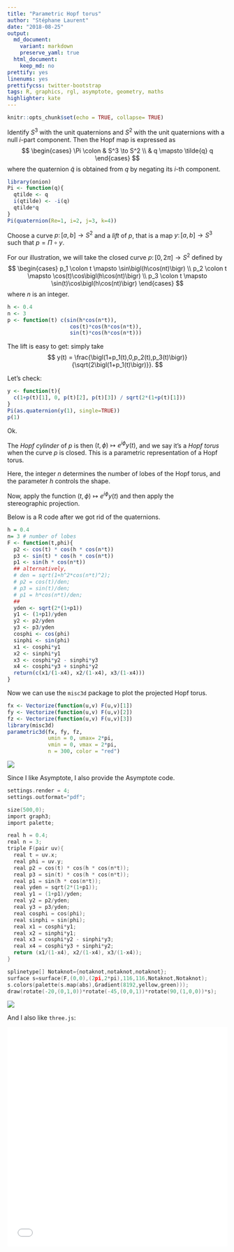 ```yaml
---
title: "Parametric Hopf torus"
author: "Stéphane Laurent"
date: "2018-08-25"
output:
  md_document:
    variant: markdown
    preserve_yaml: true
  html_document:
    keep_md: no
prettify: yes
linenums: yes
prettifycss: twitter-bootstrap
tags: R, graphics, rgl, asymptote, geometry, maths
highlighter: kate
---
```



```r
knitr::opts_chunk$set(echo = TRUE, collapse= TRUE)
```

Identify $S^3$ with the unit quaternions and $S^2$ with the unit quaternions 
with a null $i$-part component. 
Then the Hopf map is expressed as 
$$
\begin{cases} \Pi \colon & S^3  \to S^2 \\ 
& q  \mapsto \tilde{q} q \end{cases}
$$
where the quaternion $\tilde{q}$ is obtained from $q$ by negating its $i$-th 
component.

```r
library(onion)
Pi <- function(q){
  qtilde <- q
  i(qtilde) <- -i(q)
  qtilde*q
}
Pi(quaternion(Re=1, i=2, j=3, k=4))
```


Choose a curve $p \colon [a,b] \to S^2$ and a *lift* of $p$, that is a map 
$y \colon [a,b] \to S^3$ such that $p = \Pi \circ y$.

For our illustration, we will take the closed curve 
$p \colon [0,2\pi] \to S^2$ defined by
$$
\begin{cases}
p_1 \colon t \mapsto \sin\bigl(h\cos(nt)\bigr) \\
p_2 \colon t \mapsto \cos(t)\cos\bigl(h\cos(nt)\bigr) \\
p_3 \colon t \mapsto \sin(t)\cos\bigl(h\cos(nt)\bigr)
\end{cases}
$$
where $n$ is an integer.

```r
h <- 0.4
n <- 3
p <- function(t) c(sin(h*cos(n*t)),
                    cos(t)*cos(h*cos(n*t)),
                    sin(t)*cos(h*cos(n*t)))
```

The lift is easy to get: simply take 
$$
y(t) = \frac{\bigl(1+p_1(t),0,p_2(t),p_3(t)\bigr)}{\sqrt{2\bigl(1+p_1(t)\bigr)}}.
$$ 

Let's check:

```r
y <- function(t){
  c(1+p(t)[1], 0, p(t)[2], p(t)[3]) / sqrt(2*(1+p(t)[1]))
}
Pi(as.quaternion(y(1), single=TRUE))
p(1)
```

Ok.

The *Hopf cylinder* of $p$ is then $(t,\phi) \mapsto e^{i\phi}y(t)$, and we 
say it's a *Hopf torus* when the curve $p$ is closed. 
This is a parametric representation of a Hopf torus.

Here, the integer $n$ determines the number of lobes of the Hopf torus, and  
the parameter $h$ controls the shape.

Now, apply the function $(t,\phi) \mapsto e^{i\phi}y(t)$ and then apply the  
stereographic projection. 

Below is a R code after we got rid of the quaternions.

```r
h = 0.4
n= 3 # number of lobes
F <- function(t,phi){
  p2 <- cos(t) * cos(h * cos(n*t))
  p3 <- sin(t) * cos(h * cos(n*t))
  p1 <- sin(h * cos(n*t))
  ## alternatively, 
  # den = sqrt(1+h^2*cos(n*t)^2);
  # p2 = cos(t)/den;
  # p3 = sin(t)/den;
  # p1 = h*cos(n*t)/den;
  ##
  yden <- sqrt(2*(1+p1))
  y1 <- (1+p1)/yden
  y2 <- p2/yden
  y3 <- p3/yden
  cosphi <- cos(phi)
  sinphi <- sin(phi)
  x1 <- cosphi*y1
  x2 <- sinphi*y1
  x3 <- cosphi*y2 - sinphi*y3
  x4 <- cosphi*y3 + sinphi*y2  
  return(c(x1/(1-x4), x2/(1-x4), x3/(1-x4)))
}
```

Now we can use the `misc3d` package to plot the projected Hopf torus.

```r
fx <- Vectorize(function(u,v) F(u,v)[1])
fy <- Vectorize(function(u,v) F(u,v)[2])
fz <- Vectorize(function(u,v) F(u,v)[3])
library(misc3d)
parametric3d(fx, fy, fz, 
             umin = 0, umax= 2*pi, 
             vmin = 0, vmax = 2*pi, 
             n = 300, color = "red")
```

![](figures/HopfTorus_blog.png)


Since I like Asymptote, I also provide the Asymptote code.

```c
settings.render = 4;
settings.outformat="pdf";

size(500,0);
import graph3;
import palette;

real h = 0.4;
real n = 3;
triple F(pair uv){
  real t = uv.x;
  real phi = uv.y;
  real p2 = cos(t) * cos(h * cos(n*t));
  real p3 = sin(t) * cos(h * cos(n*t));
  real p1 = sin(h * cos(n*t));
  real yden = sqrt(2*(1+p1));
  real y1 = (1+p1)/yden;
  real y2 = p2/yden;
  real y3 = p3/yden;
  real cosphi = cos(phi);
  real sinphi = sin(phi);
  real x1 = cosphi*y1;
  real x2 = sinphi*y1;
  real x3 = cosphi*y2 - sinphi*y3;
  real x4 = cosphi*y3 + sinphi*y2;  
  return (x1/(1-x4), x2/(1-x4), x3/(1-x4));
}

splinetype[] Notaknot={notaknot,notaknot,notaknot};
surface s=surface(F,(0,0),(2pi,2*pi),116,116,Notaknot,Notaknot);
s.colors(palette(s.map(abs),Gradient(8192,yellow,green)));
draw(rotate(-20,(0,1,0))*rotate(-45,(0,0,1))*rotate(90,(1,0,0))*s);
```

![](figures/HopfTorusParametric00_k1_R.png)


And I also like `three.js`:

<iframe src="../frames/threejs_HopfTorusParametric.html" width="100%" height="500px" scrolling="no" frameborder="0"></iframe>
